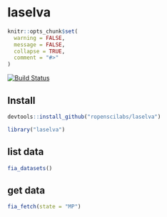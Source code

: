 laselva
=======

```r
knitr::opts_chunk$set(
  warning = FALSE,
  message = FALSE,
  collapse = TRUE,
  comment = "#>"
)
```

[![Build Status](https://travis-ci.org/ropenscilabs/laselva.svg?branch=master)](https://travis-ci.org/ropenscilabs/laselva)

## Install

```r
devtools::install_github("ropenscilabs/laselva")
```

```r
library("laselva")
```

## list data

```r
fia_datasets()
```

## get data

```r
fia_fetch(state = "MP")
```
